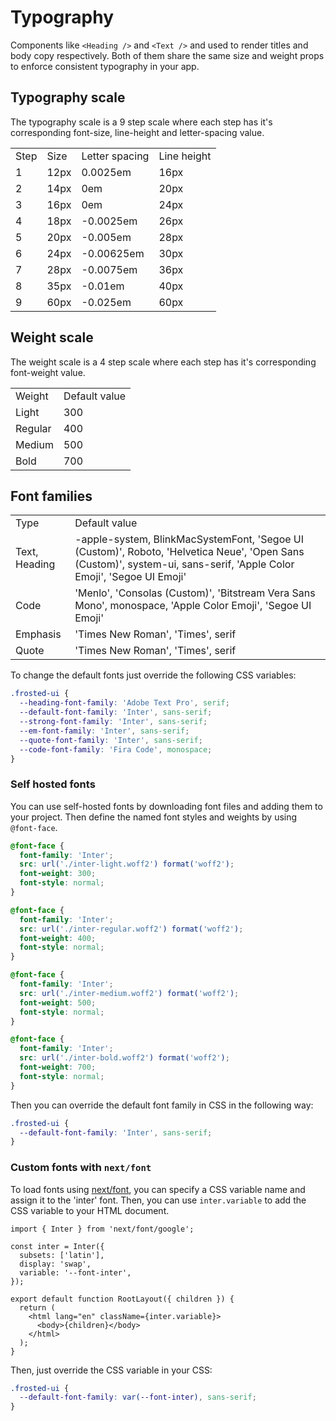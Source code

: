 
<Meta title="Guides/2. Typography" />

# Typography

Components like `<Heading />` and `<Text />` and used to render titles and body copy respectively.
Both of them share the same size and weight props to enforce consistent typography in your app.

## Typography scale

The typography scale is a 9 step scale where each step has it's corresponding font-size, line-height and letter-spacing value.

<table>
  <tr>
    <td>Step</td>
    <td>Size</td>
    <td>Letter spacing</td>
    <td>Line height</td>
  </tr>
  <tr>
    <td>1</td>
    <td>12px</td>
    <td>0.0025em</td>
    <td>16px</td>
  </tr>
  <tr>
    <td>2</td>
    <td>14px</td>
    <td>0em</td>
    <td>20px</td>
  </tr>
  <tr>
    <td>3</td>
    <td>16px</td>
    <td>0em</td>
    <td>24px</td>
  </tr>
  <tr>
    <td>4</td>
    <td>18px</td>
    <td>-0.0025em</td>
    <td>26px</td>
  </tr>
  <tr>
    <td>5</td>
    <td>20px</td>
    <td>-0.005em</td>
    <td>28px</td>
  </tr>
  <tr>
    <td>6</td>
    <td>24px</td>
    <td>-0.00625em</td>
    <td>30px</td>
  </tr>
  <tr>
    <td>7</td>
    <td>28px</td>
    <td>-0.0075em</td>
    <td>36px</td>
  </tr>
  <tr>
    <td>8</td>
    <td>35px</td>
    <td>-0.01em</td>
    <td>40px</td>
  </tr>
  <tr>
    <td>9</td>
    <td>60px</td>
    <td>-0.025em</td>
    <td>60px</td>
  </tr>
</table>

## Weight scale

The weight scale is a 4 step scale where each step has it's corresponding font-weight value.

<table>
  <tr>
    <td>Weight</td>
    <td>Default value</td>
  </tr>
  <tr>
    <td>Light</td>
    <td>300</td>
  </tr>
  <tr>
    <td>Regular</td>
    <td>400</td>
  </tr>
  <tr>
    <td>Medium</td>
    <td>500</td>
  </tr>
  <tr>
    <td>Bold</td>
    <td>700</td>
  </tr>
</table>

## Font families

<table>
  <tr>
    <td>Type</td>
    <td>Default value</td>
  </tr>
  <tr>
    <td>Text, Heading</td>
    <td>
      -apple-system, BlinkMacSystemFont, &#39;Segoe UI (Custom)&#39;, Roboto,
      &#39;Helvetica Neue&#39;, &#39;Open Sans (Custom)&#39;, system-ui,
      sans-serif, &#39;Apple Color Emoji&#39;, &#39;Segoe UI Emoji&#39;
    </td>
  </tr>
  <tr>
    <td>Code</td>
    <td>
      &#39;Menlo&#39;, &#39;Consolas (Custom)&#39;, &#39;Bitstream Vera Sans
      Mono&#39;, monospace, &#39;Apple Color Emoji&#39;, &#39;Segoe UI
      Emoji&#39;
    </td>
  </tr>
  <tr>
    <td>Emphasis</td>
    <td>&#39;Times New Roman&#39;, &#39;Times&#39;, serif</td>
  </tr>
  <tr>
    <td>Quote</td>
    <td>&#39;Times New Roman&#39;, &#39;Times&#39;, serif</td>
  </tr>
</table>

To change the default fonts just override the following CSS variables:

```css
.frosted-ui {
  --heading-font-family: 'Adobe Text Pro', serif;
  --default-font-family: 'Inter', sans-serif;
  --strong-font-family: 'Inter', sans-serif;
  --em-font-family: 'Inter', sans-serif;
  --quote-font-family: 'Inter', sans-serif;
  --code-font-family: 'Fira Code', monospace;
}
```

### Self hosted fonts

You can use self-hosted fonts by downloading font files and adding them to your project.
Then define the named font styles and weights by using `@font-face`.

```css
@font-face {
  font-family: 'Inter';
  src: url('./inter-light.woff2') format('woff2');
  font-weight: 300;
  font-style: normal;
}

@font-face {
  font-family: 'Inter';
  src: url('./inter-regular.woff2') format('woff2');
  font-weight: 400;
  font-style: normal;
}

@font-face {
  font-family: 'Inter';
  src: url('./inter-medium.woff2') format('woff2');
  font-weight: 500;
  font-style: normal;
}

@font-face {
  font-family: 'Inter';
  src: url('./inter-bold.woff2') format('woff2');
  font-weight: 700;
  font-style: normal;
}
```

Then you can override the default font family in CSS in the following way:

```css
.frosted-ui {
  --default-font-family: 'Inter', sans-serif;
}
```

### Custom fonts with `next/font`

To load fonts using [next/font](https://nextjs.org/docs/pages/building-your-application/optimizing/fonts),
you can specify a CSS variable name and assign it to the 'inter' font.
Then, you can use `inter.variable` to add the CSS variable to your HTML document.

```tsx
import { Inter } from 'next/font/google';

const inter = Inter({
  subsets: ['latin'],
  display: 'swap',
  variable: '--font-inter',
});

export default function RootLayout({ children }) {
  return (
    <html lang="en" className={inter.variable}>
      <body>{children}</body>
    </html>
  );
}
```

Then, just override the CSS variable in your CSS:

```css
.frosted-ui {
  --default-font-family: var(--font-inter), sans-serif;
}
```
